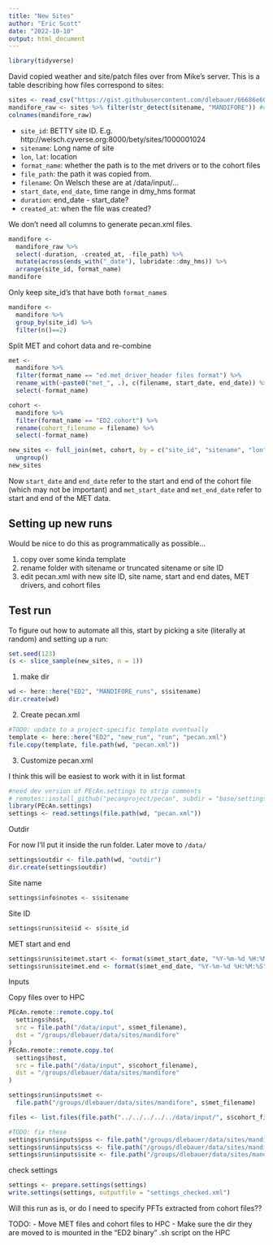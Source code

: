 ```yaml
---
title: "New Sites"
author: "Eric Scott"
date: "2022-10-10"
output: html_document
---
```


```r
library(tidyverse)
```

David copied weather and site/patch files over from Mike's server.  This is a table describing how files correspond to sites:

```r
sites <- read_csv("https://gist.githubusercontent.com/dlebauer/66686e60bac92535585ddf7a0dfaeae2/raw/fb3f9c9a625f4a9e79221fe36906e3b7afae5f8c/cohort_met_files.csv")
mandifore_raw <- sites %>% filter(str_detect(sitename, "MANDIFORE")) #only copied MANDIFORE sites
colnames(mandifore_raw)
```

- `site_id`: BETTY site ID.  E.g. http://welsch.cyverse.org:8000/bety/sites/1000001024
- `sitename`: Long name of site
- `lon`, `lat`: location
- `format_name`: whether the path is to the met drivers or to the cohort files
- `file_path`: the path it was copied from. 
- `filename`: On Welsch these are at /data/input/...
- `start_date`, `end_date`, time range in dmy_hms format
- `duration`: end_date - start_date?
- `created_at`: when the file was created?

We don't need all columns to generate pecan.xml files.

```r
mandifore <- 
  mandifore_raw %>% 
  select(-duration, -created_at, -file_path) %>% 
  mutate(across(ends_with("_date"), lubridate::dmy_hms)) %>% 
  arrange(site_id, format_name)
mandifore
```

Only keep site_id's that have both `format_name`s

```r
mandifore <- 
  mandifore %>%
  group_by(site_id) %>%
  filter(n()==2)
```

Split MET and cohort data and re-combine

```r
met <-
  mandifore %>% 
  filter(format_name == "ed.met_driver_header files format") %>% 
  rename_with(~paste0("met_", .), c(filename, start_date, end_date)) %>% 
  select(-format_name)

cohort <- 
  mandifore %>% 
  filter(format_name == "ED2.cohort") %>% 
  rename(cohort_filename = filename) %>% 
  select(-format_name)

new_sites <- full_join(met, cohort, by = c("site_id", "sitename", "lon", "lat")) %>% 
  ungroup()
new_sites
```

Now `start_date` and `end_date` refer to the start and end of the cohort file (which may not be important) and `met_start_date` and `met_end_date` refer to start and end of the MET data.

## Setting up new runs

Would be nice to do this as programmatically as possible...

1. copy over some kinda template
2. rename folder with sitename or truncated sitename or site ID
3. edit pecan.xml with new site ID, site name, start and end dates, MET drivers, and cohort files

## Test run

To figure out how to automate all this, start by picking a site (literally at random) and setting up a run:

```r
set.seed(123)
(s <- slice_sample(new_sites, n = 1))
```

1. make dir

```r
wd <- here::here("ED2", "MANDIFORE_runs", s$sitename)
dir.create(wd)
```

2. Create pecan.xml

```r
#TODO: update to a project-specific template eventually
template <- here::here("ED2", "new_run", "run", "pecan.xml")
file.copy(template, file.path(wd, "pecan.xml"))
```


3. Customize pecan.xml

I think this will be easiest to work with it in list format

```r
#need dev version of PEcAn.settings to strip comments
# remotes::install_github("pecanproject/pecan", subdir = "base/settings")
library(PEcAn.settings) 
settings <- read.settings(file.path(wd, "pecan.xml"))
```

Outdir

For now I'll put it inside the run folder.  Later move to `/data/`

```r
settings$outdir <- file.path(wd, "outdir")
dir.create(settings$outdir)
```


Site name

```r
settings$info$notes <- s$sitename
```

Site ID

```r
settings$run$site$id <- s$site_id
```

MET start and end

```r
settings$run$site$met.start <- format(s$met_start_date, "%Y-%m-%d %H:%M:%S")
settings$run$site$met.end <- format(s$met_end_date, "%Y-%m-%d %H:%M:%S")
```

Inputs

Copy files over to HPC

```r
PEcAn.remote::remote.copy.to(
  settings$host,
  src = file.path("/data/input", s$met_filename),
  dst = "/groups/dlebauer/data/sites/mandifore"
)
PEcAn.remote::remote.copy.to(
  settings$host,
  src = file.path("/data/input", s$cohort_filename),
  dst = "/groups/dlebauer/data/sites/mandifore"
)
```

```r
settings$run$inputs$met <- 
  file.path("/groups/dlebauer/data/sites/mandifore", s$met_filename)

files <- list.files(file.path("../../../../../data/input/", s$cohort_filename))

#TODO: fix these
settings$run$inputs$pss <- file.path("/groups/dlebauer/data/sites/mandifore", files[str_detect(files, "\\.pss$")])
settings$run$inputs$css <- file.path("/groups/dlebauer/data/sites/mandifore", files[str_detect(files, "\\.css$")])
settings$run$inputs$site <- file.path("/groups/dlebauer/data/sites/mandifore", files[str_detect(files, "\\.site$")])
```



check settings

```r
settings <- prepare.settings(settings)
write.settings(settings, outputfile = "settings_checked.xml")
```


Will this run as is, or do I need to specify PFTs extracted from cohort files??

TODO:
- Move MET files and cohort files to HPC
- Make sure the dir they are moved to is mounted in the "ED2 binary" .sh script on the HPC
